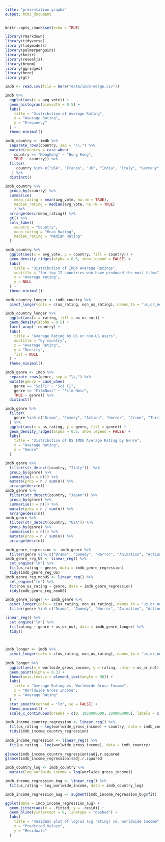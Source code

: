 ```yaml
---
title: "presentation graphs"
output: html_document
---
```


```r
knitr::opts_chunk$set(echo = TRUE)
```

```r
library(rmarkdown)
library(tidyverse)
library(tidymodels)
library(palmerpenguins)
library(knitr)
library(revealjs)
library(broom)
library(ggridges)
library(here)
library(gt)
```

```r
imdb <- read.csv(file = here("data/imdb-merge.csv"))
```

```r
imdb %>%
  ggplot(aes(x = avg_vote)) +
  geom_histogram(binwidth = 0.5) +
  labs(
    title = "Distribution of Average Rating",
    x = "Average Rating",
    y = "Frequency"
  ) +
  theme_minimal()
```

```r
imdb_country <- imdb %>%
  separate_rows(country, sep = "\\,") %>%
  mutate(country = case_when(
    country == "HongKong" ~ "Hong Kong",
    TRUE ~ country)) %>%
  filter(
     country %in% c("USA", "France", "UK", "India", "Italy", "Germany", "Japan", "Canada", "Spain", "Hong Kong", "Turkey", "Belgium")
   ) %>%
  distinct()

imdb_country %>%
  group_by(country) %>%
  summarise(
    mean_rating = mean(avg_vote, na.rm = TRUE),
    median_rating = median(avg_vote, na.rm = TRUE)
    ) %>%
  arrange(desc(mean_rating)) %>%
  gt() %>%
  cols_label(
    country = "Country",
    mean_rating = "Mean Rating",
    median_rating = "Median Rating"
  )
```

```r
imdb_country %>%
  ggplot(aes(x = avg_vote, y = country, fill = country)) +
  geom_density_ridges(alpha = 0.5, show.legend = FALSE) +
  labs(
    title = "Distribution of IMDb Average Ratings",
    subtitle = "for top 12 countries who have produced the most films",
    x = "Average rating",
    y = NULL
  ) +
  theme_minimal()
```

```r

imdb_country_longer <- imdb_country %>%
  pivot_longer(cols = c(us_rating, non_us_rating), names_to = "us_or_not", values_to = "rating")

imdb_country_longer %>%
  ggplot(aes(x = rating, fill = us_or_not)) +
  geom_density(alpha = 0.5) +
  facet_wrap(~ country) +
  labs(
    title = "Average Rating by US or non-US users",
    subtitle = "by country",
    x = "Average Rating",
    y = "Density",
    fill = NULL
  ) +
  theme_minimal()
```
```r
imdb_genre <- imdb %>%
  separate_rows(genre, sep = "\\,") %>%
  mutate(genre = case_when(
    genre == "SciFi" ~ "Sci Fi",
    genre == "FilmNoir" ~ "Film Noir",
    TRUE ~ genre)) %>%
  distinct()

imdb_genre %>%
  filter(
    genre %in% c("Drama", "Comedy", "Action", "Horror", "Crime", "Thriller", "Romance", "Adventure", "Mystery", "Family")
  ) %>%
  ggplot(aes(x = us_rating, y = genre, fill = genre)) +
  geom_density_ridges(alpha = 0.5, show.legend = FALSE) +
  labs(
    title = "Distribution of US IMDb Average Rating by Genre",
    x = "Average Rating",
    y = "Genre"
  )
```

```r
imdb_genre %>%
  filter(str_detect(country, "Italy"))  %>%
  group_by(genre) %>%
  summarise(n = n()) %>%
  mutate(prop = n / sum(n)) %>%
  arrange(desc(n))
imdb_genre %>%
  filter(str_detect(country, "Japan")) %>%
  group_by(genre) %>%
  summarise(n = n()) %>%
  mutate(prop = n / sum(n)) %>%
  arrange(desc(n))
imdb_genre %>%
  filter(str_detect(country, "USA")) %>%
  group_by(genre) %>%
  summarise(n = n()) %>%
  mutate(prop = n / sum(n)) %>%
  arrange(desc(n))
```

```r
imdb_genre_regression <- imdb_genre %>%
  filter(genre %in% c("Drama", "Comedy", "Horror", "Animation", "Action", "Crime"))
imdb_genre_reg_US <- linear_reg() %>%
  set_engine("lm") %>%
  fit(us_rating ~ genre, data = imdb_genre_regression)
  tidy(imdb_genre_reg_US)
imdb_genre_reg_nonUS <- linear_reg() %>%
  set_engine("lm") %>%
  fit(non_us_rating ~ genre, data = imdb_genre_regression)
  tidy(imdb_genre_reg_nonUS)
```

```r
imdb_genre_longer <- imdb_genre %>%
  pivot_longer(cols = c(us_rating, non_us_rating), names_to = "us_or_not", values_to = "rating") %>%
  filter(genre %in% c("Drama", "Comedy", "Horror", "Animation", "Action", "Crime"))

linear_reg() %>%
  set_engine("lm") %>%
  fit(rating ~ genre + us_or_not, data = imdb_genre_longer) %>%
  tidy()
  
  
```

```r
imdb_longer <- imdb %>%
  pivot_longer(cols = c(us_rating, non_us_rating), names_to = "us_or_not", values_to = "rating")
   
imdb_longer %>%
  ggplot(aes(x = worlwide_gross_income, y = rating, color = us_or_not)) +
  geom_point(alpha = 0.3) +
  theme(axis.text.x = element_text(angle = 90)) +
  labs(
    title = "Average Rating vs. Worldwide Gross Income",
    x = "Worldwide Gross Income",
    y = "Average Rating"
  ) +
  stat_smooth(method = "lm", se = FALSE) + 
  theme_minimal() +
  scale_x_continuous(breaks = c(0, 1000000000, 2000000000), labels = c("$0", "$1B", "$2B"))
```

```r

imdb_income_country_regression <- linear_reg() %>%
  fit(us_rating ~ log(worlwide_gross_income) + country, data = imdb_country)
  tidy(imdb_income_country_regression)
  
imdb_income_regression <- linear_reg() %>%
  fit(us_rating ~ log(worlwide_gross_income), data = imdb_country)
  
glance(imdb_income_country_regression)$adj.r.squared
glance(imdb_income_regression)$adj.r.squared
```

```r
imdb_country_log <- imdb_country %>%
  mutate(log_worlwide_income = log(worlwide_gross_income)) 

imdb_income_regression_bug <- linear_reg() %>%
  fit(us_rating ~ log_worlwide_income, data = imdb_country_log)

imdb_income_regression_aug <- augment(imdb_income_regression_bug$fit)

ggplot(data = imdb_income_regression_aug) +
  geom_jitter(aes(x = .fitted, y = .resid)) +
  geom_hline(yintercept = 0, linetype = "dashed") +
  labs(
    title = "Residual plot of log(us avg rating) vs. worldwide income",
    x = "Predicted Values",
    y = "Residuals"
  )
```